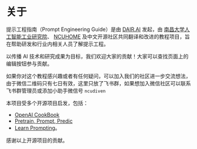 
# 关于

提示工程指南（Prompt Engineering Guide）是由 [DAIR.AI](https://github.com/dair-ai) 发起，由 [南昌大学人工智能工业研究院](http://ie.ncu.edu.cn/kxyj/kypt/43fd339753aa4f6e9b2755589419ac9b.htm#)、 [NCUHOME](team.ncuos.com) 及中文开源社区共同翻译和改进的教程项目，旨在帮助研发和行业内相关人员了解提示工程。

以传播 AI 技术和研究成果为目标，我们欢迎大家的贡献！大家可以查找页面上的编辑按钮参与贡献。

如果你对这个教程感兴趣或者有任何疑问，可以加入我们的社区进一步交流想法，由于微信二维码只有七日有效，这里只放了飞书群，如果想加入微信社区可以联系飞书群管理员或添加小助手微信号 `ncudiven`

<Screenshot src={feishuGroup} alt="feishu group" />

本项目受多个开源项目启发，包括：

- [OpenAI CookBook](https://github.com/openai/openai-cookbook)
- [Pretrain, Prompt, Predic](http://pretrain.nlpedia.ai/)
- [Learn Prompting](https://learntipting.org/)。

感谢以上开源项目的贡献。